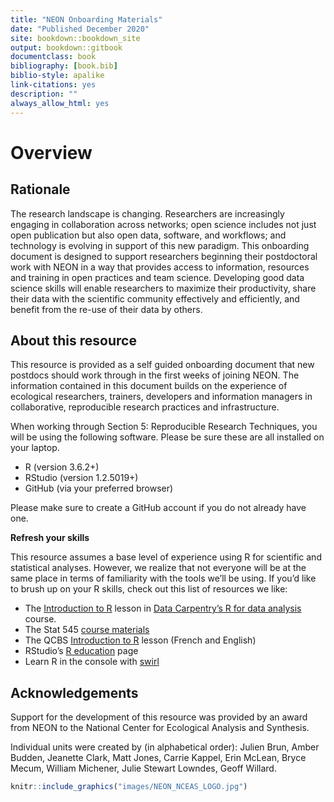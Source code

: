 ```yaml
--- 
title: "NEON Onboarding Materials"
date: "Published December 2020"
site: bookdown::bookdown_site
output: bookdown::gitbook
documentclass: book
bibliography: [book.bib]
biblio-style: apalike
link-citations: yes
description: ""
always_allow_html: yes
---
```


# Overview {-}

## Rationale {-}

The research landscape is changing. Researchers are increasingly engaging in collaboration across networks; open science includes not just open publication but also open data, software, and workflows; and technology is evolving in support of this new paradigm. This onboarding document is designed to support researchers beginning their postdoctoral work with NEON in a way that provides access to information, resources and training in open practices and team science. Developing good data science skills will enable researchers to maximize their productivity, share their data with the scientific community effectively and efficiently, and benefit from the re-use of their data by others.

## About this resource {-}

This resource is provided as a self guided onboarding document that new postdocs should work through in the first weeks of joining NEON. The information contained in this document builds on the experience of ecological researchers, trainers, developers and information managers in collaborative, reproducible research practices and infrastructure. 

When working through Section 5: Reproducible Research Techniques, you will be using the following software. Please be sure these are all installed on your laptop. 

- R (version 3.6.2+)
- RStudio (version 1.2.5019+) 
- GitHub (via your preferred browser)

Please make sure to create a GitHub account if you do not already have one. 

**Refresh your skills**

This resource assumes a base level of experience using R for scientific and statistical analyses. However, we realize that not everyone will be at the same place in terms of familiarity with the tools we’ll be using. If you’d like to brush up on your R skills, check out this list of resources we like:

- The [Introduction to R](http://www.datacarpentry.org/R-ecology-lesson/01-intro-to-r.html) lesson in [Data Carpentry’s R for data analysis](http://www.datacarpentry.org/R-ecology-lesson/) course.
- The Stat 545 [course materials](https://stat545.com/r-basics.html)
- The QCBS [Introduction to R](https://qcbs.ca/wiki/r) lesson (French and English)
- RStudio’s [R education](https://education.rstudio.com/learn/) page
- Learn R in the console with [swirl](https://swirlstats.com/)

## Acknowledgements {-}

Support for the development of this resource was provided by an award from NEON to the National Center for Ecological Analysis and Synthesis. 

Individual units were created by (in alphabetical order): Julien Brun, Amber Budden, Jeanette Clark, Matt Jones, Carrie Kappel, Erin McLean, Bryce Mecum, William Michener, Julie Stewart Lowndes, Geoff Willard. 

```r
knitr::include_graphics("images/NEON_NCEAS_LOGO.jpg")
```
